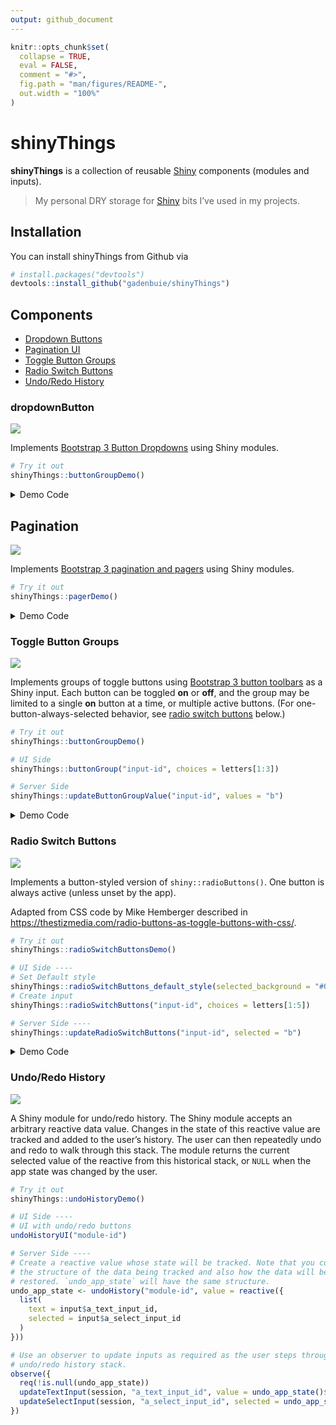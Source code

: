 ```yaml
---
output: github_document
---
```


<!-- README.md is generated from README.Rmd. Please edit that file -->

```r
knitr::opts_chunk$set(
  collapse = TRUE,
  eval = FALSE,
  comment = "#>",
  fig.path = "man/figures/README-",
  out.width = "100%"
)
```

# shinyThings

[shiny]: https://shiny.rstudio.com

**shinyThings** is a collection of reusable [Shiny] components (modules and inputs).

> My personal DRY storage for [Shiny] bits I've used in my projects.

## Installation

You can install shinyThings from Github via

```r
# install.packages("devtools")
devtools::install_github("gadenbuie/shinyThings")
```

## Components

- [Dropdown Buttons](#dropdownbutton)
- [Pagination UI](#pagination)
- [Toggle Button Groups](#toggle-button-groups)
- [Radio Switch Buttons](#radio-switch-buttons)
- [Undo/Redo History](#undoredo-history)

### dropdownButton

![](man/figures/README-dropdownButton-example.png)

Implements [Bootstrap 3 Button Dropdowns](https://getbootstrap.com/docs/3.3/components/#btn-dropdowns) using Shiny modules.

```r
# Try it out
shinyThings::buttonGroupDemo()
```

<details><summary>Demo Code</summary>

```r
button_options <- c(
  "Eleven" = "eleven",
  "Will Byers" = "will",
  "Mike Wheeler" = "mike",
  "Dustin Henderson" = "dustin",
  "Lucas Sinclair" = "lucas"
)

ui <- fluidPage(
  titlePanel("shinyThings Dropdown Button"),
  sidebarLayout(
    sidebarPanel(
      shinyThings::dropdownButtonUI(
        id = "dropdown",
        options = button_options,
        label = "Characters"
      )
    ),
    mainPanel(
      tags$p("The last button pressed was ..."),
      verbatimTextOutput("chosen")
    )
  )
)

server <- function(input, output) {
  last_clicked <- shinyThings::dropdownButton("dropdown", button_options)
  output$chosen <- renderPrint({ last_clicked() })
}
```

</details>

## Pagination

![](man/figures/README-pager-example.png)

Implements [Bootstrap 3 pagination and pagers](https://getbootstrap.com/docs/3.3/components/#pagination) using Shiny modules.

```r
# Try it out
shinyThings::pagerDemo()
```

<details><summary>Demo Code</summary>

```r
ui <- fluidPage(
  titlePanel("shinyThings Pagination"),
  sidebarLayout(
    sidebarPanel(
      width = 6,
      
      tags$h4("paginationUI()"),
      shinyThings::paginationUI("pager", width = 12, offset = 0, class = "text-center"),
      tags$hr(),
      
      sliderInput("page_break", "Page Size", min = 1, max = 6, step = 1, value = 3),
      helpText(tags$code("page_break")),
      tags$hr(),
      
      tags$h4("pagerUI()"),
      shinyThings::pagerUI("pager", centered = FALSE)
    ),
    mainPanel(
      width = 6,
      
      tags$p("Page indices:"),
      verbatimTextOutput("page_indices"),
      
      tags$p(HTML("Paged output (<code>letters</code>):")),
      uiOutput("paged_output")
    )
  )
)

server <- function(input, output) {
  ## page_break and n_items can be reactive or fixed values
  # page_break <- 4
  # n_items <- length(letters)
  n_items <- reactiveVal(length(letters))
  page_break <- reactive({input$page_break})

  page_indices <- shinyThings::pager("pager", n_items, page_break)

  output$page_indices <- renderPrint({
    page_indices()
  })

  output$paged_output <- renderUI({
    tags$ul(
      lapply(letters[page_indices()], tags$li)
    )
  })
}
```
</details>


### Toggle Button Groups

![](man/figures/README-buttonGroup-example.png)

Implements groups of toggle buttons using [Bootstrap 3 button toolbars](https://getbootstrap.com/docs/3.3/components/#btn-groups) as a Shiny input.
Each button can be toggled **on** or **off**, and the group may be limited to a single **on** button at a time, or multiple active buttons.
(For one-button-always-selected behavior, see [radio switch buttons](#radio-switch-buttons) below.)

```r
# Try it out
shinyThings::buttonGroupDemo()

# UI Side
shinyThings::buttonGroup("input-id", choices = letters[1:3])

# Server Side
shinyThings::updateButtonGroupValue("input-id", values = "b")
```

<details><summary>Demo Code</summary>

```r
library(shiny)

ui <- fluidPage(
  titlePanel("shinyThings Toggle Button Groups"),
  fluidRow(
    column(
      width = 6,
      tags$h4("Buttons with icons"),
      shinyThings::buttonGroup(
        inputId = "button_icon",
        choices = c("left", "center", "justify", "right"),
        btn_icon = paste0("align-", c("left", "center", "justify", "right")),
        multiple = FALSE
      ),
      tags$p(),
      verbatimTextOutput("chosen_icon")
    ),
    column(
      width = 6,
      tags$h4("Buttons with HTML"),
      shinyThings::buttonGroup(
        inputId = "button_html",
        choices = c("bold", "italic", "underline", "strikethrough"),
        choice_labels = list(
          HTML("<strong>B</strong>"),
          HTML("<i>I</i>"),
          HTML("<span style='text-decoration: underline'>U</span>"),
          HTML("<del>S</del>")
        ),
        multiple = TRUE
      ),
      tags$p(),
      verbatimTextOutput("chosen_html")
    )
  )
)

server <- function(input, output, session) {
  output$chosen_icon <- renderPrint(input$button_icon)
  output$chosen_html <- renderPrint(input$button_html)
}

shinyApp(ui, server)
```

</details>

### Radio Switch Buttons

![](man/figures/README-radioSwitchButtons-example.png)

Implements a button-styled version of `shiny::radioButtons()`.
One button is always active (unless unset by the app).

Adapted from CSS code by Mike Hemberger described in <https://thestizmedia.com/radio-buttons-as-toggle-buttons-with-css/>.

```r
# Try it out
shinyThings::radioSwitchButtonsDemo()

# UI Side ----
# Set Default style
shinyThings::radioSwitchButtons_default_style(selected_background = "#00589a")
# Create input
shinyThings::radioSwitchButtons("input-id", choices = letters[1:5])

# Server Side ----
shinyThings::updateRadioSwitchButtons("input-id", selected = "b")
```

<details><summary>Demo Code</summary>

```r
library(shiny)
library(shinyThings)

ui <- fluidPage(
  inputPanel(
    radioSwitchButtons(
      inputId = "other",
      label = "Yes or No?",
      choices = c("Yes" = "yes", "No" = "no", "Maybe?" = "maybe"),
      selected_background = "#eb1455"
    ),

    radioSwitchButtons(
      inputId = "small",
      label = "Style",
      choices = c("plain", "bold", "italic"),
      choice_labels = list(
        tags$span(style = "font-weight: normal", "P"),
        tags$strong("B"),
        tags$em("I")
      )
    )
  ),
  verbatimTextOutput("values")
)

server <- function(input, output, session) {
  output$values <- renderPrint({
    str(list(
      moreThanTwo = input$other,
      style       = input$small
    ))
  })
}

shinyApp(ui, server)
```

</details>

### Undo/Redo History

![](man/figures/README-undo-history.gif)

A Shiny module for undo/redo history. 
The Shiny module accepts an arbitrary reactive data value. 
Changes in the state of this reactive value are tracked and added to the user's history. 
The user can then repeatedly undo and redo to walk through this stack. 
The module returns the current selected value of the reactive from this historical stack, 
or `NULL` when the app state was changed by the user.

``` r
# Try it out
shinyThings::undoHistoryDemo()

# UI Side ----
# UI with undo/redo buttons
undoHistoryUI("module-id")

# Server Side ----
# Create a reactive value whose state will be tracked. Note that you control 
# the structure of the data being tracked and also how the data will be 
# restored. `undo_app_state` will have the same structure.
undo_app_state <- undoHistory("module-id", value = reactive({
  list(
    text = input$a_text_input_id,
    selected = input$a_select_input_id
  )
}))

# Use an observer to update inputs as required as the user steps through the
# undo/redo history stack.
observe({
  req(!is.null(undo_app_state))
  updateTextInput(session, "a_text_input_id", value = undo_app_state()$text)
  updateSelectInput(session, "a_select_input_id", selected = undo_app_state()$selected)
})
```
